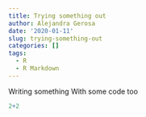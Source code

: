```yaml
---
title: Trying something out
author: Alejandra Gerosa
date: '2020-01-11'
slug: trying-something-out
categories: []
tags:
  - R
  - R Markdown
---
```


Writing something
With some code too

```r
2+2


```

